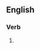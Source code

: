 ==English==

===Verb===
{{head|en|present participle}}

# {{present participle of|adjure|lang=en|nocat=1}}